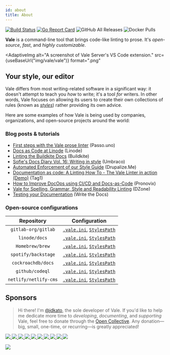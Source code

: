 ```yaml
---
id: about
title: About
---
```



[![Build Status](https://img.shields.io/travis/errata-ai/vale/v2.svg?logo=travis)](https://travis-ci.org/errata-ai/vale) [![Go Report Card](https://img.shields.io/badge/%F0%9F%93%9D%20%20go%20report-A%2B-75C46B?color=00ACD7)](https://goreportcard.com/report/github.com/errata-ai/vale) ![GitHub All Releases](https://img.shields.io/github/downloads/errata-ai/vale/total?logo=GitHub&color=ff69b4) ![Docker Pulls](https://img.shields.io/docker/pulls/jdkato/vale?color=orange&logo=docker&logoColor=white)

**Vale** is a command-line tool that brings code-like linting to prose. It's
_open-source_, _fast_, and _highly customizable_.

<AdaptiveImg
  alt="A screenshot of Vale Server's VS Code extension."
  src={useBaseUrl("img/vale/vale")}
  format=".png"
></AdaptiveImg>

## Your style, our editor

Vale differs from most writing-related software in a significant way: it
doesn't attempt to teach you _how_ to write; it's a tool _for_ writers. In
other words, Vale focuses on allowing its users to create their own collections
of rules (known as [_styles_](styles)) rather providing its own advice.

Here are some examples of how Vale is being used by companies,
organizations, and open-source projects around the world:

### Blog posts &amp; tutorials

- [First steps with the Vale prose linter](https://passo.uno/posts/first-steps-with-the-vale-prose-linter/) (Passo.uno)
- [Docs as Code at Linode](https://www.linode.com/blog/linode/docs-as-code-at-linode/) (Linode)
- [Linting the Buildkite Docs](https://buildkite.com/blog/linting-the-buildkite-docs) (Buildkite)
- [Sofie's Docs Diary Vol. 16: Writing in style](https://umbraco.com/blog/sofies-docs-diary-vol-16-writing-in-style/) (Umbraco)
- [Automated Enforcement of our Style Guide](https://drupalize.me/blog/201910/automated-enforcement-our-style-guide) (Drupalize.Me)
- [Documentation as code: A Linting How To - The Vale Linter in action (Demo)](https://www.tag1consulting.com/blog/documentation-code-linting-part1) (Tag1)
- [How to Improve DocOps using CI/CD and Docs-as-Code](https://pronovix.com/blog/how-improve-docops-using-cicd-and-docs-code) (Pronovix)
- [Vale for Spelling, Grammar, Style and Readability Linting](https://dzone.com/articles/vale-for-spelling-grammar-style-and-readability-li) (DZone)
- [Testing your Documentation](https://www.writethedocs.org/guide/tools/testing/#vale) (Write the Docs)

### Open-source configurations

|      Repository       |                                                                               Configuration                                                                               |
| :-------------------: | :-----------------------------------------------------------------------------------------------------------------------------------------------------------------------: |
|  `gitlab-org/gitlab`  |      [`.vale.ini`](https://gitlab.com/gitlab-org/gitlab/blob/master/.vale.ini), [`StylesPath`](https://gitlab.com/gitlab-org/gitlab/-/tree/master/doc/.vale/gitlab)       |
|     `linode/docs`     |                 [`.vale.ini`](https://github.com/linode/docs/blob/develop/.vale.ini), [`StylesPath`](https://github.com/linode/docs/tree/develop/ci/vale)                 |
|    `Homebrew/brew`    |       [`.vale.ini`](https://github.com/Homebrew/brew/blob/master/.vale.ini), [`StylesPath`](https://github.com/Homebrew/brew/tree/master/docs/vale-styles/Homebrew)       |
|  `spotify/backstage`  |        [`.vale.ini`](https://github.com/spotify/backstage/blob/master/.vale.ini), [`StylesPath`](https://github.com/spotify/backstage/tree/master/.github/styles)         |
|  `cockroachdb/docs`   |             [`.vale.ini`](https://github.com/cockroachdb/docs/blob/master/.vale.ini), [`StylesPath`](https://github.com/cockroachdb/docs/tree/master/ci/vale)             |
|    `github/codeql`    |  [`.vale.ini`](https://github.com/github/codeql/blob/main/docs/codeql/.vale.ini), [`StylesPath`](https://github.com/github/codeql/tree/main/docs/codeql/vale-styles)  |
| `netlify/netlify-cms` | [`.vale.ini`](https://github.com/netlify/netlify-cms/blob/master/.vale.ini), [`StylesPath`](https://github.com/netlify/netlify-cms/tree/master/website/src/writing-guide) |

## Sponsors

> Hi there! I'm [@jdkato](https://github.com/jdkato), the sole developer of Vale. If you'd like to
> help me dedicate more time to _developing_, _documenting_, and _supporting_
> Vale, feel free to donate through the
> [Open Collective](https://opencollective.com/vale). Any donation&mdash;big,
> small, one-time, or recurring&mdash;is greatly appreciated!

<a href="https://opencollective.com/vale/organization/0/website">
  <img src="https://opencollective.com/vale/organization/0/avatar.svg?avatarHeight=100" />
</a>
<a href="https://opencollective.com/vale/organization/1/website">
  <img src="https://opencollective.com/vale/organization/1/avatar.svg?avatarHeight=100" />
</a>
<a href="https://opencollective.com/vale/organization/2/website">
  <img src="https://opencollective.com/vale/organization/2/avatar.svg?avatarHeight=100" />
</a>
<a href="https://opencollective.com/vale/organization/3/website">
  <img src="https://opencollective.com/vale/organization/3/avatar.svg?avatarHeight=100" />
</a>
<a href="https://opencollective.com/vale/organization/4/website">
  <img src="https://opencollective.com/vale/organization/4/avatar.svg?avatarHeight=100" />
</a>
<a href="https://opencollective.com/vale/organization/5/website">
  <img src="https://opencollective.com/vale/organization/5/avatar.svg?avatarHeight=100" />
</a>
<a href="https://opencollective.com/vale/organization/6/website">
  <img src="https://opencollective.com/vale/organization/6/avatar.svg?avatarHeight=100" />
</a>
<a href="https://opencollective.com/vale/organization/7/website">
  <img src="https://opencollective.com/vale/organization/7/avatar.svg?avatarHeight=100" />
</a>
<a href="https://opencollective.com/vale/organization/8/website">
  <img src="https://opencollective.com/vale/organization/8/avatar.svg?avatarHeight=100" />
</a>
<a href="https://opencollective.com/vale/organization/9/website">
  <img src="https://opencollective.com/vale/organization/9/avatar.svg?avatarHeight=100" />
</a>

<a href="https://opencollective.com/vale"><img src="https://opencollective.com/vale/individuals.svg?width=890" /></a>
